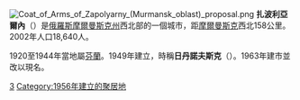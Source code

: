 {{Coord|69|25|N|30|48|E||display=title}}
[[File:Coat_of_Arms_of_Zapolyarny_(Murmansk_oblast)_proposal.png|right]]
'''扎波利亞爾內'''（{{lang-ru|Заполя́рный}}）是[[俄羅斯|俄羅斯]][[摩爾曼斯克州|摩爾曼斯克州]]西北部的一個城市，距[[摩爾曼斯克|摩爾曼斯克]]西北158公里。2002年人口18,640人。

1920至1944年當地屬[[芬蘭|芬蘭]]。1949年建立，時稱'''日丹諾夫斯克'''（{{lang|ru|Жда́новск}}）。1963年建市並改以現名。

{{摩爾曼斯克州城市}}

[[Category:摩爾曼斯克州城市|З]]
[[Category:1956年建立的聚居地|Category:1956年建立的聚居地]]